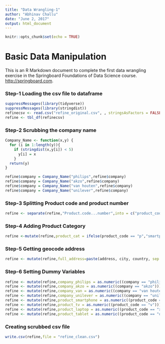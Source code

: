---
title: "Data Wrangling-1"
author: "Abhinav Challu"
date: "June 2, 2017"
output: html_document
---

```{r setup, include=FALSE}
knitr::opts_chunk$set(echo = TRUE)
```

# **Basic Data Manipulation**

This is an R Markdown document to complete the first data wrangling exercise in the Springboard Foundations of Data Science course. <http://springboard.com>.

### **Step-1 Loading the csv file to dataframe**


```{r}
suppressMessages(library(tidyverse))
suppressMessages(library(stringdist))
refinecsv <- read.csv("refine_original.csv", , stringsAsFactors = FALSE)
refine <- tbl_df(refinecsv)
```
### **Step-2 Scrubbing the company name**


```{r}
Company_Name <- function(x,y) {
  for (i in 1:length(y)){
    if (stringdist(x,y[i]) < 5)
      y[i] = x
    }
  return(y)
}

refine$company = Company_Name("philips",refine$company)
refine$company = Company_Name("akzo",refine$company)
refine$company = Company_Name("van houten",refine$company)
refine$company = Company_Name("unilever",refine$company)
```

### **Step-3 Splitting Product code and product number**


```{r}
refine <- separate(refine,"Product.code...number",into = c("product_code","product_number"),sep="-")
```

### **Step-4 Adding Product Category**

```{r echo=TRUE}
refine <-mutate(refine,product_cat = ifelse(product_code == "p","smartphone",ifelse(product_code == "x","laptop",ifelse(product_code == "v","tv","tablet"))))
```

### **Step-5 Getting geocode address**

````{r}
refine <- mutate(refine,full_address=paste(address, city, country, sep = ","))
````

### **Step-6 Setting Dummy Variables**

````{r}
refine <- mutate(refine,company_philips = as.numeric((company == "philips")))
refine <- mutate(refine,company_akzo = as.numeric((company == "akzo")))
refine <- mutate(refine,company_van = as.numeric((company == "van houten")))
refine <- mutate(refine,company_unilever = as.numeric((company == "unilever")))
refine <- mutate(refine,product_smartphone = as.numeric((product_code == "p")))
refine <- mutate(refine,product_tv = as.numeric((product_code == "v")))
refine <- mutate(refine,product_laptop = as.numeric((product_code == "x")))
refine <- mutate(refine,product_tablet = as.numeric((product_code == "q")))
````

### **Creating scrubbed csv file**

````{r}
write.csv(refine,file = "refine_clean.csv")
````